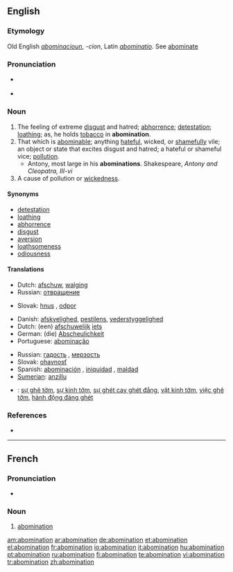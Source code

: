 ==English==

===Etymology===
Old English ''[[abominacioun]]'', ''-cion'', Latin ''[[abominatio]]''. See [[abominate]]

===Pronunciation===
* {{a|RP}} {{IPA|/əbɒmɪˈneɪʃn/}}
* {{rhymes|eɪʃǝn}}

===Noun===
{{en-noun}}

# The feeling of extreme [[disgust]] and hatred; [[abhorrence]]; [[detestation]]; [[loathing]]; as, he holds [[tobacco]] in '''abomination'''.
# That which is [[abominable]]; anything [[hateful]], wicked, or [[shameful]]ly vile; an object or state that excites disgust and hatred; a hateful or shameful vice; [[pollution]].
#* Antony, most large in his '''abominations'''. Shakespeare, ''Antony and Cleopatra, III-vi''
# A cause of pollution or [[wickedness]].

====Synonyms====
* [[detestation]]
* [[loathing]]
* [[abhorrence]]
* [[disgust]]
* [[aversion]]
* [[loathsomeness]]
* [[odiousness]]

====Translations====
{{trans-top|the feeling of extreme disgust}}
* Dutch: [[afschuw]], [[walging]]
* Russian: [[отвращение]] {{n}}
{{trans-mid}}
* Slovak: [[hnus]] {{m}}, [[odpor]] {{m}}
{{trans-bottom}}

{{trans-top|something abominable}}
* Danish: [[afskyelighed]], [[pestilens]], [[vederstyggelighed]]
* Dutch: (een) [[afschuwelijk]] [[iets]]
* German: (die) [[Abscheulichkeit]]
* Portuguese: [[abominação]] {{f}}
{{trans-mid}}
* Russian: [[гадость]] {{f}}, [[мерзость]] {{f}}
* Slovak: [[ohavnosť]] {{f}}
* Spanish: [[abominación]] {{f}}, [[iniquidad]] {{f}}, [[maldad]] {{f}}
* [[Sumerian]]: [[anzillu]]
{{trans-bottom}}

{{checktrans-top|Translations to be checked}}
* {{ttbc|Vietnamese}}: [[sự ghê tởm]], [[sự kinh tởm]], [[sự ghét cay ghét đắng]], [[vật kinh tởm]], [[việc ghê tởm]], [[hành động đáng ghét]]
{{checktrans-mid}}
{{checktrans-bottom}}

===References===
* {{R:Webster 1913}}

----

==French==

===Pronunciation===
* {{audio|Fr-abomination.ogg|audio}}

===Noun===
{{fr-noun|f}}

# [[#English|abomination]]

[[am:abomination]]
[[ar:abomination]]
[[de:abomination]]
[[et:abomination]]
[[el:abomination]]
[[fr:abomination]]
[[io:abomination]]
[[it:abomination]]
[[hu:abomination]]
[[pt:abomination]]
[[ru:abomination]]
[[fi:abomination]]
[[te:abomination]]
[[vi:abomination]]
[[tr:abomination]]
[[zh:abomination]]